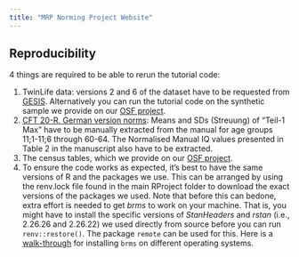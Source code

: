 ```yaml
---
title: "MRP Norming Project Website"
---
```



## Reproducibility

4 things are required to be able to rerun the tutorial code:

1. TwinLife data: versions 2 and 6 of the dataset have to be requested from [GESIS](https://search.gesis.org/research_data/ZA6701). Alternatively you can run the tutorial code on the synthetic sample we provide on our [OSF project](https://osf.io/2r9sy/).
2. [CFT 20-R, German version norms](https://www.testzentrale.de/shop/grundintelligenztest-skala-2-revision-cft-20-r-mit-wortschatztest-ws-und-zahlenfolgentest-zf-revision-ws-zf-r-90116.html): Means and SDs (Streuung) of "Teil-1 Max" have to be manually extracted from the manual for age groups 11;1-11;6 through 60-64. The Normalised Manual IQ values presented in Table 2 in the manuscript also have to be extracted.
3. The census tables, which we provide on our [OSF project](https://osf.io/2r9sy/).
4. To ensure the code works as expected, it's best to have the same versions of R and the packages we use. This can be arranged by using the renv.lock file found in the main RProject folder to download the exact versions of the packages we used. Note that before this can bedone, extra effort is needed to get _brms_ to work on your machine. That is, you might have to install the specific versions of _StanHeaders_ and _rstan_ (i.e., 2.26.26 and 2.26.22) we used directly from source before you can run `renv::restore()`. The package `remote` can be used for this. Here is a [walk-through](https://learnb4ss.github.io/learnB4SS/articles/install-brms.html) for installing `brms` on different operating systems.